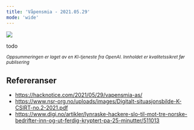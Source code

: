 ```yaml
---
title: 'Våpensmia - 2021.05.29'
mode: 'wide'
---
```


<Frame>
<img src="/images/vaapensmia.jpg" />
</Frame>

todo

<sup><i>Oppsummeringen er laget av en KI-tjeneste fra OpenAI. Innholdet er kvalitetssikret før publisering</i></sup>

## Refereranser
- https://hacknotice.com/2021/05/29/vapensmia-as/
- https://www.nsr-org.no/uploads/images/Digitalt-situasjonsbilde-K-CSIRT-no.2-2021.pdf
- https://www.digi.no/artikler/lynraske-hackere-slo-til-mot-tre-norske-bedrifter-inn-og-ut-ferdig-kryptert-pa-25-minutter/511013
